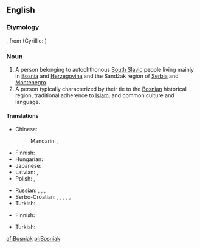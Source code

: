 ==English==

===Etymology===
{{etyl|sh}} {{term|Bošnjak||Bosniak|lang=sh}}, from {{term|Bosna||Bosnia}} (Cyrillic: {{term|Босна}})

===Noun===
{{wikipedia|Bosniaks}}
{{en-noun}}

# A person belonging to autochthonous [[South Slavic]] people living mainly in [[Bosnia]] and [[Herzegovina]] and the Sandžak region of [[Serbia]] and [[Montenegro]].
# A person typically characterized by their tie to the [[Bosnian]] historical region, traditional adherence to [[Islam]], and common culture and language.

====Translations====
{{trans-top|person from Bosnia and Herzegovina}}
* Chinese:
*: Mandarin: {{t|cmn|波斯尼亞人|sc=Hani}}, {{t|cmn|波斯尼亚人|tr=Bōsīníyǎ-rén|sc=Hani}}
* Finnish: {{t-|fi|bosnialainen}}
* Hungarian: {{t+|hu|bosnyák}}
* Japanese: {{t-|ja|ボスニア人|tr=Bosunia-jin}}
* Latvian: {{t-|lv|bosnietis|m}}, {{t-|lv|bosniete|f}}
* Polish: {{t+|pl|Bośniak|m}}, {{t+|pl|Bośniaczka|f}}
{{trans-mid}}
* Russian: {{t+|ru|босниец|m|tr=bosníjec}}, {{t-|ru|бошняк|m|tr=bošnják}}, {{t+|ru|боснийка|f|tr=bosníjka}}, {{t-|ru|бошнячка|f|tr=bošnjáčka}}
* Serbo-Croatian: {{t-|sh|Бошњак|m|alt=Бо̀шња̄к|sc=Cyrl}}, {{t-|sh|Bošnjak|m|alt=Bòšnjāk}}, {{t-|sh|Босанац|m|alt=Боса́нац|sc=Cyrl}}, {{t-|sh|Bosanac|m|alt=Bosánac}}, {{t-|sh|Босанка|f|sc=Cyrl}}, {{t-|sh|Bosanka|f|alt=Bòsānka}}
* Turkish: {{t+|tr|Boşnak}}
{{trans-bottom}}

{{trans-top|a person with ties to Bosnia}}
* Finnish: {{t-|fi|bosnialainen}}
{{trans-mid}}
* Turkish: {{t+|tr|Boşnak}}
{{trans-bottom}}

[[af:Bosniak]]
[[pl:Bosniak]]